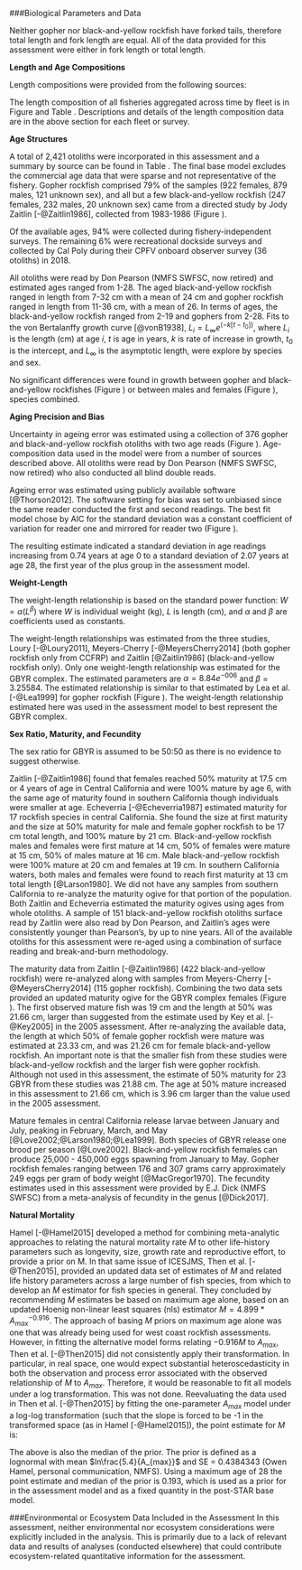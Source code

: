 

<!--************BIOLOGICAL DATA*********************************************-->
###Biological Parameters and Data

Neither gopher nor black-and-yellow rockfish have forked tails, therefore total 
length and fork length are equal.  All of the data provided for this assessment 
were either in fork length or total length.


**Length and Age Compositions**

Length compositions were provided from the following sources:

\begin{itemize}[noitemsep,nolistsep,topsep=0pt]
  \item CALCOM (\emph{commercial retained dead fish}, 1987, 1992-2018)   
  \item WCGOP (\emph{commercial discarded fish}, 2004-2018)    
  \item Deb Wilson-Vandenberg's onboard observer survey (\emph{recreational charter retained and discarded catch}, 1987-1998)
  \item California recreational sources combined (\emph{recreational charter retained catch})     
    \begin{itemize}[noitemsep,nolistsep]
      \item Miller and Gotshall dockside survey (1959-1966)    
      \item Ally  et al. onboard observer survey (1985-1987)
      \item Collins and Crooke onboard observer survey (1975-1978)     
      \item MRFSS dockside survey (1980-2003)     
      \item CRFS onboard and dockside survey (2004-2018)
    \end{itemize}
 \item PISCO dive survey (\emph{research}, 2001-2018)      
 \item CCFRP hook-and-line survey (\emph{research}, 2007-2018)        
\end{itemize}

The length composition of all fisheries aggregated across time by fleet is in Figure
\ref{fig:comp_lendat_aggregated_across_time} and Table \ref{tab:length_samples_survey}. 
Descriptions and details of the length composition data are in the above section 
for each fleet or survey.


\vspace{.5cm}
**Age Structures**

A total of 2,421 otoliths were incorporated in this assessment and a 
summary by source can be found in Table \ref{tab:Age_data}. The final 
base model excludes the commercial age data that were sparse and not 
representative of the fishery.  Gopher rockfish 
comprised 79% of the samples (922 females, 879 males, 121 unknown sex), 
and all but a few black-and-yellow rockfish (247 females, 232 males, 20 
unknown sex) came from a directed study by Jody Zaitlin [-@Zaitlin1986], 
collected from 1983-1986 (Figure \ref{fig:Age_length_by_study}).

Of the available ages, 94% were collected during fishery-independent surveys. 
The remaining 6% were recreational dockside surveys and collected by Cal Poly 
during their CPFV onboard observer survey (36 otoliths) in 2018.

All otoliths were read by Don Pearson (NMFS SWFSC, now retired) and estimated ages ranged 
from 1-28. The aged black-and-yellow rockfish 
ranged in length from 7-32 cm with a mean of 24 cm and gopher rockfish ranged in length 
from 11-36 cm, with a mean of 26.  In terms of ages, the black-and-yellow rockfish ranged 
from 2-19 and gophers from 2-28.  Fits to the von Bertalanffy growth curve [@vonB1938], 
$L_i = L_{\infty}e^{(-k[t-t_0])}$, where $L_i$ is the length (cm) at age $i$, $t$ is age in 
years, $k$ is rate of increase in growth, $t_0$ is the intercept, and $L_{\infty}$ 
is the asymptotic length, were explore by species and sex. 

No significant differences were found in growth between gopher and black-and-yellow 
rockfishes (Figure \ref{Growth_by_species}) or between males and females
(Figure \ref{Growth_by_sex}), species combined.


\vspace{.5cm}
**Aging Precision and Bias**

Uncertainty in ageing error was estimated using a collection of 376 gopher and 
black-and-yellow rockfish otoliths with two age reads (Figure \ref{fig:GBY_age_error}). 
Age-composition data used in the model were from a number of sources described above.  All 
otoliths were read by Don Pearson (NMFS SWFSC, now retired) who also conducted all
blind double reads. 

Ageing error was estimated using publicly available software [@Thorson2012].
The software setting for bias was set to unbiased since the same reader conducted 
the first and second readings.  The best fit model chose by AIC for the standard deviation 
was a constant coefficient of variation for reader one and mirrored for reader two 
 (Figure \ref{fig:GBY_age_error2}).  

The resulting estimate indicated a standard deviation in age readings 
increasing from 0.74 years at age 0 to a standard deviation of 2.07 years at age 28, 
the first year of the plus group in the assessment model.


\vspace{.5cm}
**Weight-Length**

The weight-length relationship is based on the standard power function: 
$W = \alpha(L^\beta)$ where $W$ is individual weight (kg), $L$ is length (cm), 
and $\alpha$ and $\beta$ are coefficients used as constants.

The weight-length relationships was estimated from the three studies, Loury [-@Loury2011],
Meyers-Cherry [-@MeyersCherry2014] (both gopher rockfish only from CCFRP) and Zaitlin 
[@Zaitlin1986] (black-and-yellow rockfish only).  Only one weight-length relationship 
was estimated for the GBYR complex. The estimated parameters are $\alpha = 8.84e^{-006}$ 
and $\beta = 3.25584$.  The estimated relationship is similar to that estimated by Lea 
et al. [-@Lea1999] for gopher rockfish (Figure \ref{fig:GBY_weight_length}). The 
weight-length relationship estimated here was used in the assessment model to 
best represent the GBYR complex. 


\vspace{.5cm}
**Sex Ratio, Maturity, and Fecundity**

The sex ratio for GBYR is assumed to be 50:50 as there is no evidence to suggest otherwise.

Zaitlin [-@Zaitlin1986] found that females reached 50% maturity at 17.5 cm or 4 years of 
age in Central California and were 100% mature by age 6, with the same age of maturity 
found in southern California though individuals were smaller at age. Echeverria 
[-@Echeverria1987] estimated maturity for 17 rockfish species in central California.
She found the size at first maturity and the size at 50% maturity for male and female 
gopher rockfish to be 17 cm total length, and 100% mature by 21 cm.  Black-and-yellow 
rockfish males and females were first mature at 14 cm, 50% of females were mature at 
15 cm, 50% of males mature at 16 cm.  Male black-and-yellow rockfish were 100% mature 
at 20 cm and females at 19 cm. In southern California waters, both males and females 
were found to reach first maturity at 13 cm total length [@Larson1980]. We did not have 
any samples from southern California to re-analyze the maturity ogive for that portion of 
the population. Both Zaitlin and Echeverria estimated the maturity ogives using ages from 
whole otoliths.  A sample of 151 black-and-yellow rockfish otoliths surface read by Zaitlin 
were also read by Don Pearson, and Zaitlin's ages were consistently younger than Pearson's, by 
up to nine years. All of the available otoliths for this assessment were re-aged using a combination 
of surface reading and break-and-burn methodology.

The maturity data from Zaitlin [-@Zaitlin1986] (422 black-and-yellow rockfish) were 
re-analyzed along with samples from Meyers-Cherry [-@MeyersCherry2014] (115 gopher rockfish). 
Combining the two data sets provided an updated maturity ogive for the GBYR complex females 
(Figure \ref{fig:GBY_maturity_ogive}).  The first observed mature fish was 19 cm and the 
length at 50% was 21.66 cm, larger than suggested from the estimate used by Key et 
al. [-@Key2005] in the 2005 assessment. 
After re-analyzing the available data, the length at which 50% of 
female gopher rockfish were mature was estimated at 23.33 cm, and was 21.26 cm for female
black-and-yellow rockfish.  An important note is that the smaller fish from these studies 
were black-and-yellow rockfish and the larger fish were gopher rockfish.  Although not used in this assessment, 
the estimate of 50% maturity for 23 GBYR from these studies was 21.88 cm. The age at 50% 
mature increased in this assessment to 21.66 cm, which is 3.96 cm larger than the value 
used in the 2005 assessment.

Mature females in central California release larvae between January and July, peaking 
in February, March, and May [@Love2002;@Larson1980;@Lea1999]. Both species of GBYR release 
one brood per season [@Love2002]. Black-and-yellow rockfish females can produce 25,000 - 
450,000 eggs spawning from January to May. Gopher rockfish females ranging between 176 
and 307 grams carry approximately 249 eggs per gram of body weight 
[@MacGregor1970]. The fecundity estimates used in this assessment were provided by 
E.J. Dick (NMFS SWFSC) from a meta-analysis of fecundity in the genus \emph{Sebastes} 
[@Dick2017].


\vspace{.5cm}
**Natural Mortality**

Hamel [-@Hamel2015] developed a method for combining meta-analytic approaches to 
relating the natural mortality rate $M$ to other life-history parameters such as 
longevity, size, growth rate and reproductive effort, to provide a prior on M. In 
that same issue of ICESJMS, Then et al. [-@Then2015], provided an updated data set 
of estimates of $M$ and related life history parameters across a large number of fish 
species, from which to develop an $M$ estimator for fish species in general. They 
concluded by recommending $M$ estimates be based on maximum age alone, based on an 
updated Hoenig non-linear least squares (nls) estimator $M= 4.899*{A_{max}}^{-0.916}$. 
The approach of basing $M$ priors on maximum age alone was one that was already 
being used for west coast rockfish assessments. However, in fitting the alternative 
model forms relating $-0.916M$ to $A_{max}$, Then et al. [-@Then2015] did not 
consistently apply their transformation. In particular, in real space, one would 
expect substantial heteroscedasticity in both the observation and process error 
associated with the observed relationship of $M$ to $A_{max}$. Therefore, it would 
be reasonable to fit all models under a log transformation. This was not done.
Reevaluating the data used in Then et al. [-@Then2015] by fitting the one-parameter 
$A_{max}$ model under a log-log transformation (such that the slope is forced to be 
-1 in the transformed space (as in Hamel [-@Hamel2015]), the point estimate for $M$ is:
\begin{equation}
M = \frac{5.4}{A_{max}}
\end{equation}
 
The above is also the median of the prior. The prior is defined as a lognormal with 
mean $ln\frac{5.4}{A_{max}}$  and SE = 0.4384343 (Owen Hamel, personal communication, NMFS). 
Using a maximum age of 28 the point estimate and median of the prior is 0.193, 
which is used as a prior for in the assessment model and as a fixed quantity in the post-STAR 
base model.



\vspace{.5cm}


###Environmental or Ecosystem Data Included in the Assessment
In this assessment, neither environmental nor ecosystem considerations were explicitly 
included in the analysis.  This is primarily due to a lack of relevant data and results 
of analyses (conducted elsewhere) that could contribute ecosystem-related quantitative 
information for the assessment.




